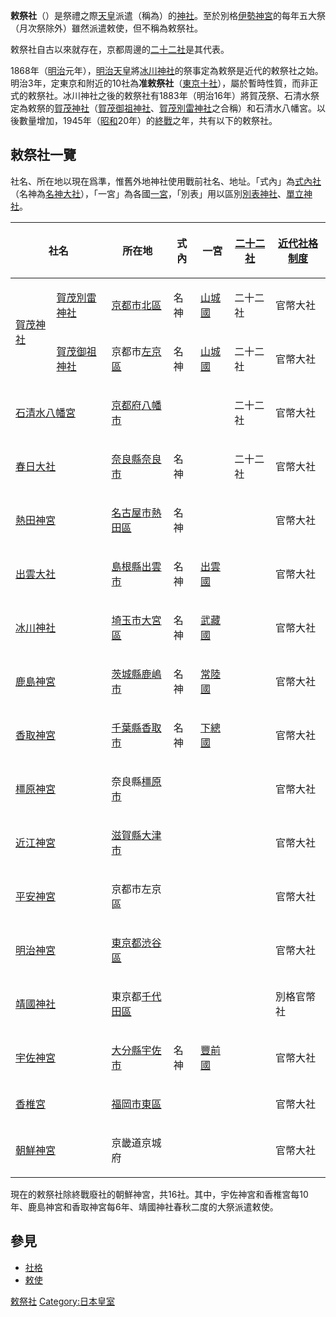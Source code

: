 {{unreferenced|time=2015-07-11T19:56:53+00:00}}
'''敕祭社'''（{{Jpn|j=勅祭社|hg=ちょくさいしゃ|rm=Chokusaisha}}）是祭禮之際[[天皇|天皇]]派遣{{Link-ja|敕使|勅使}}（稱為{{Link-ja|敕祭|勅祭}}）的[[神社|神社]]。至於別格[[伊勢神宮|伊勢神宮]]的每年五大祭（月次祭除外）雖然派遣敕使，但不稱為敕祭社。

敕祭社自古以來就存在，京都周邊的[[二十二社|二十二社]]是其代表。

1868年（[[明治|明治]]元年），[[明治天皇|明治天皇]]將[[冰川神社|冰川神社]]的祭事定為敕祭是近代的敕祭社之始。明治3年，定東京和附近的10社為'''准敕祭社'''（[[東京十社|東京十社]]），屬於暫時性質，而非正式的敕祭社。冰川神社之後的敕祭社有1883年（明治16年）將賀茂祭、石清水祭定為敕祭的[[賀茂神社|賀茂神社]]（[[賀茂御祖神社|賀茂御祖神社]]、[[賀茂別雷神社|賀茂別雷神社]]之合稱）和石清水八幡宮。以後數量增加，1945年（[[昭和|昭和]]20年）的[[終戰|終戰]]之年，共有以下的敕祭社。

==敕祭社一覽==
社名、所在地以現在爲準，惟舊外地神社使用戰前社名、地址。「式內」為[[式內社|式內社]]（名神為[[名神大社|名神大社]]），「一宮」為各國[[一宮|一宮]]，「別表」用以區別[[別表神社|別表神社]]、[[單立|單立神社]]。

{| class="wikitable"
!colspan=2|社名!!所在地!!式內!!一宮!![[二十二社|二十二社]]!![[近代社格制度|近代社格制度]]!!別表
|-
|rowspan=2|[[賀茂神社|賀茂神社]]||[[賀茂別雷神社|賀茂別雷神社]]||[[京都市|京都市]][[北區_(京都市)|北區]]||名神||[[山城國|山城國]]||二十二社||官幣大社||別表
|-
|[[賀茂御祖神社|賀茂御祖神社]]||京都市[[左京區|左京區]]||名神||[[山城國|山城國]]||二十二社||官幣大社||別表
|-
|colspan=2|[[石清水八幡宮|石清水八幡宮]]||[[京都府|京都府]][[八幡市|八幡市]]||||||二十二社||官幣大社||別表
|-
|colspan=2|[[春日大社|春日大社]]||[[奈良縣|奈良縣]][[奈良市|奈良市]]||名神||||二十二社||官幣大社||別表
|-
|colspan=2|[[熱田神宮|熱田神宮]]||[[名古屋市|名古屋市]][[熱田區|熱田區]]||名神||||||官幣大社||別表
|-
|colspan=2|[[出雲大社|出雲大社]]||[[島根縣|島根縣]][[出雲市|出雲市]]||名神||[[出雲國|出雲國]]||||官幣大社||別表
|-
|colspan=2|[[冰川神社|冰川神社]]||[[埼玉市|埼玉市]][[大宮區|大宮區]]||名神||[[武藏國|武藏國]]||||官幣大社||別表
|-
|colspan=2|[[鹿島神宮|鹿島神宮]]||[[茨城縣|茨城縣]][[鹿嶋市|鹿嶋市]]||名神||[[常陸國|常陸國]]||||官幣大社||別表
|-
|colspan=2|[[香取神宮|香取神宮]]||[[千葉縣|千葉縣]][[香取市|香取市]]||名神||[[下總國|下總國]]||||官幣大社||別表
|-
|colspan=2|[[橿原神宮|橿原神宮]]||奈良縣[[橿原市|橿原市]]||||||||官幣大社||別表
|-
|colspan=2|[[近江神宮|近江神宮]]||[[滋賀縣|滋賀縣]][[大津市|大津市]]||||||||官幣大社||別表
|-
|colspan=2|[[平安神宮|平安神宮]]||京都市左京區||||||||官幣大社||別表
|-
|colspan=2|[[明治神宮|明治神宮]]||[[東京都|東京都]][[渋谷區|渋谷區]]||||||||官幣大社||別表
|-
|colspan=2|[[靖國神社|靖國神社]]||東京都[[千代田區|千代田區]]||||||||別格官幣社||單立
|-
|colspan=2|[[宇佐神宮|宇佐神宮]]||[[大分縣|大分縣]][[宇佐市|宇佐市]]||名神||[[豐前國|豐前國]]||||官幣大社||別表
|-
|colspan=2|[[香椎宮|香椎宮]]||[[福岡市|福岡市]][[東區_(福岡市)|東區]]||||||||官幣大社||別表
|-
|colspan=2|[[朝鮮神宮|朝鮮神宮]]||京畿道京城府||||||||官幣大社||
|}

現在的敕祭社除終戰廢社的朝鮮神宮，共16社。其中，宇佐神宮和香椎宮每10年、鹿島神宮和香取神宮每6年、靖國神社春秋二度的大祭派遣敕使。

== 參見 ==
*[[社格|社格]]
*[[敕使|敕使]]

[[Category:敕祭社|]]
[[Category:日本皇室|Category:日本皇室]]